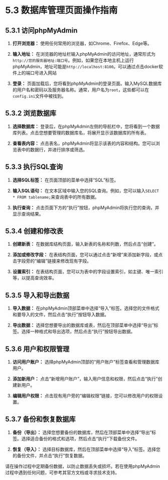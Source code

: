 # 5.3 数据库管理页面操作指南

## 5.3.1 访问phpMyAdmin

1. **打开浏览器：** 使用任何常用的浏览器，如Chrome、Firefox、Edge等。

2. **输入地址：** 在浏览器的地址栏输入phpMyAdmin的访问地址，通常形式为`http://您的服务器地址:端口号`。例如，如果您在本地主机上运行phpMyAdmin，地址可能是`http://localhost:8100`。可以通过点击docker软件上的端口号进入网站

3. **登录：** 页面加载后，您将看到phpMyAdmin的登录页面。输入MySQL数据库的用户名和密码以及服务器名称。通常，用户名为`root`，这些都可以在`config.ini`文件中被找到。
## 5.3.2 浏览数据库

1. **选择数据库：** 登录后，在phpMyAdmin左侧的导航栏中，您将看到一个数据库列表。点击您想要管理的数据库名，将展开显示该数据库的所有表。

2. **查看表内容：** 点击表名，phpMyAdmin将显示该表的内容和结构。您可以浏览表中的数据行，并进行排序或筛选。

## 5.3.3 执行SQL查询

1. **选择SQL标签：** 在页面顶部的菜单中选择“SQL”标签。

2. **输入SQL语句：** 在文本区域中输入您的SQL查询。例如，您可以输入`SELECT * FROM tablename;`来查询表中的所有数据。

3. **执行查询：** 点击页面下方的“执行”按钮，phpMyAdmin将执行您的查询，并显示查询结果。

## 5.3.4 创建和修改表

1. **创建新表：** 在数据库结构页面，输入新表的名称和列数，然后点击“创建”。

2. **添加或修改字段：** 在表结构页面，您可以通过点击“新增”来添加新字段，或点击字段旁的“编辑”链接来修改现有字段。

3. **设置索引：** 在表结构页面，您可以为表中的字段设置索引，如主键、唯一索引等，以提高查询效率。

## 5.3.5 导入和导出数据

1. **导入数据：** 在phpMyAdmin顶部菜单中选择“导入”标签。选择您的文件格式和要导入的文件，然后点击“执行”按钮导入数据。

2. **导出数据：** 选择您想要导出的数据库或表，然后在顶部菜单中选择“导出”标签。选择一种格式和导出选项，然后点击“执行”按钮导出数据。

## 5.3.6 用户和权限管理

1. **访问用户账户：** 选择phpMyAdmin顶部的“用户账户”标签查看和管理数据库用户。

2. **添加新用户：** 点击“新增用户账户”，输入用户信息和权限，然后点击“执行”创建新用户。

3. **编辑用户权限：** 点击现有用户旁的“编辑权限”链接，您可以修改用户的权限设置。

## 5.3.7 备份和恢复数据库

1. **备份（导出）：** 选择您想要备份的数据库，然后在顶部菜单中选择“导出”标签。选择适合备份的格式和选项，然后点击“执行”下载备份文件。

2. **恢复（导入）：** 选择目标数据库，然后在顶部菜单中选择“导入”标签。选择您的备份文件，并点击“执行”恢复数据。

请在操作过程中定期备份数据，以防止数据丢失或损坏。若在使用phpMyAdmin过程中遇到任何问题，可参考其官方文档或寻求技术支持。

